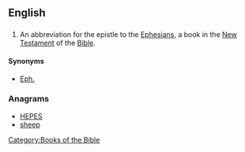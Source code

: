 ==English==
{{rfc}}
==={{abbreviation}}===
{{en-abbr}}

# {{biblical}} An abbreviation for the epistle to the [[Ephesians]], a book in the [[New Testament]] of the [[Bible]].

====Synonyms====
* [[Eph.]]

===Anagrams===
* [[HEPES#English|HEPES]]
* [[sheep#English|sheep]]

[[Category:Books of the Bible]]